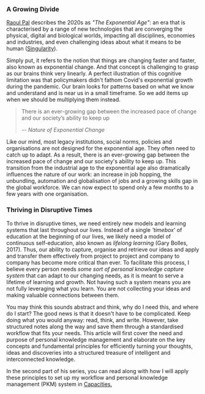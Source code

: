 
<TableOfContentSection chapter="chapter-01" topic="A Growing Divide">
	
### A Growing Divide

[Raoul Pal](https://app.capacities.io/789f7b14-1e17-43f4-adfa-3635d606c49d/a82651eb-5406-4fdc-bb12-151da302876e) describes the 2020s as *"The Exponential Age"*: an era that is characterised by a range of new technologies that are converging the physical, digital and biological worlds, impacting all disciplines, economies and industries, and even challenging ideas about what it means to be human ([Singularity](https://app.capacities.io/789f7b14-1e17-43f4-adfa-3635d606c49d/d30bc384-c0d2-4b9d-8b56-6d4bb00c6681)).

Simply put, it refers to the notion that things are changing faster and faster, also known as exponential change. And that concept is challenging to grasp as our brains think very linearly. A perfect illustration of this cognitive limitation was that policymakers didn't fathom Covid's exponential growth during the pandemic. Our brain looks for patterns based on what we know and understand and is near us in a small timeframe. So we add items up when we should be multiplying them instead.

> There is an ever-growing gap between the increased pace of change and our society’s ability to keep up
>
> <cite>-- Nature of Exponential Change</cite>

Like our mind, most legacy institutions, social norms, policies and organisations are not designed for the exponential age. They often need to catch up to adapt. As a result, there is an ever-growing gap between the increased pace of change and our society's ability to keep up. This transition from the industrial age to the exponential age also dramatically influences the nature of our work: an increase in job hopping, the unbundling, automation and globalisation of jobs and a growing skills gap in the global workforce. We can now expect to spend only a few months to a few years with one organisation.

</TableOfContentSection>

<TableOfContentSection chapter="chapter-01" topic="Thriving in Disruptive Times">
	
### Thriving in Disruptive Times

To thrive in disruptive times, we need entirely new models and learning systems that last throughout our lives. Instead of a single *'timebox*' of education at the beginning of our lives, we likely need a model of continuous self-education, also known as _lifelong learning_ (Gary Bolles, 2017). Thus, our ability to capture, organise and retrieve our ideas and apply and transfer them effectively from project to project and company to company has become more critical than ever. To facilitate this process, I believe every person needs _some sort of personal knowledge capture system_ that can adapt to our changing needs, as it is meant to serve a lifetime of learning and growth. Not having such a system means you are not fully leveraging what you learn. You are not collecting your ideas and making valuable connections between them.

You may think this sounds abstract and think, why do I need this, and where do I start? The good news is that it doesn't have to be complicated. Keep doing what you would anyway: read, think, and write. However, take structured notes along the way and save them through a standardised workflow that fits your needs. This article will first cover the need and purpose of personal knowledge management and elaborate on the key concepts and fundamental principles for efficiently turning your thoughts, ideas and discoveries into a structured treasure of intelligent and interconnected knowledge.

In the second part of his series, you can read along with how I will apply these principles to set up my workflow and personal knowledge management (PKM) system in [Capacities.](https://capacities.io/)

</TableOfContentSection>
